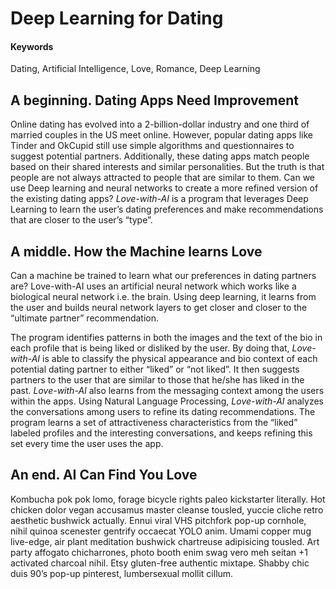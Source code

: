 # Deep Learning for Dating {#Love-with-AI}

#### Keywords

Dating, Artificial Intelligence, Love, Romance, Deep Learning

## A beginning. Dating Apps Need Improvement

Online dating has evolved into a 2-billion-dollar industry and one third of married couples in the US meet online. However, popular dating apps like Tinder and OkCupid still use simple algorithms and questionnaires to suggest potential partners. Additionally, these dating apps match people based on their shared interests and similar personalities. But the truth is that people are not always attracted to people that are similar to them. Can we use Deep learning and neural networks to create a more refined version of the existing dating apps? _Love-with-AI_ is a program that leverages Deep Learning to learn the user’s dating preferences and make recommendations that are closer to the user’s “type”. 

## A middle. How the Machine learns Love

Can a machine be trained to learn what our preferences in dating partners are? Love-with-AI uses an artificial neural network which works like a biological neural network i.e. the brain. Using deep learning, it learns from the user and builds neural network layers to get closer and closer to the “ultimate partner” recommendation. 

The program identifies patterns in both the images and the text of the bio in each profile that is being liked or disliked by the user. By doing that, _Love-with-AI_ is able to classify the physical appearance and bio context of each potential dating partner to either “liked” or “not liked”. It then suggests partners to the user that are similar to those that he/she has liked in the past. _Love-with-AI_ also learns from the messaging context among the users within the apps. Using Natural Language Processing, _Love-with-AI_ analyzes the conversations among users to refine its dating recommendations. The program learns a set of attractiveness characteristics from the “liked” labeled profiles and the interesting conversations, and keeps refining this set every time the user uses the app. 

## An end. AI Can Find You Love

Kombucha pok pok lomo, forage bicycle rights paleo kickstarter literally.  Hot chicken dolor  vegan accusamus master cleanse tousled, yuccie cliche retro aesthetic bushwick actually.  Ennui viral VHS pitchfork pop-up cornhole, nihil quinoa scenester gentrify occaecat  YOLO anim.  Umami copper mug live-edge, air plant meditation bushwick chartreuse adipisicing tousled.  Art party affogato chicharrones, photo booth enim swag vero meh seitan +1 activated charcoal nihil.  Etsy gluten-free authentic mixtape.  Shabby chic duis  90's pop-up pinterest, lumbersexual mollit  cillum.
